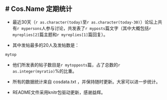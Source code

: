 # Cos.Name 定期统计
--------------------------------

* 最近30天（`r as.character(today)`至`r as.character(today-30)`）论坛上共有`r mypersons`人参与讨论，共发表了`r myposts`篇文字（其中大概包括`r myreplies[2]`篇主题和`r myreplies[1]`篇回复）。


* 其中发帖最多的20人及发帖数是：


```r
mytop
```

* 他们所发表的帖子数目是`r mytopposts`篇，占了总数的`r as.integer(myratio)`%的比重。

* 所有的数据统计来自 cosdata.txt ，并保持随时更新。大家可以进一步统计。

* README文件采用knitr包驱动更新，感谢益辉。
